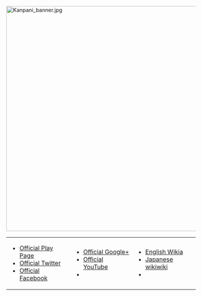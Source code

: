 [[File:Kanpani_banner.jpg|600px]]
{{clear}}
{| style="width:600px;"
|-
| style="width:200px;" |
* [http://www.dmm.com/netgame/social/-/gadgets/=/app_id=181259/ Official Play Page]
* [https://twitter.com/kanpani_STAFF Official Twitter]
* [https://www.facebook.com/kanpani.girls Official Facebook]
| style="width:200px;" |
* [https://plus.google.com/110526772992387083284/about Official Google+]
* [https://www.youtube.com/channel/UC_TwZLg5LcjWkIAK21CNclw Official YouTube]
*
| style="width:200px;" |
* [http://kanpani.wikia.com English Wikia]
* [http://wikiwiki.jp/kanpani/ Japanese wikiwiki]
*
|} <ac_metadata title="[DMM] Kanpani☆Girls" related_topics="General Discussion"> </ac_metadata>